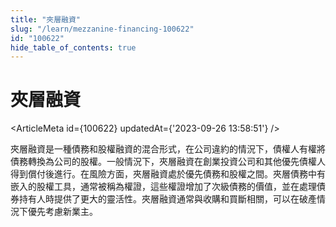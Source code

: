 ```yaml
---
title: "夾層融資"
slug: "/learn/mezzanine-financing-100622"
id: "100622"
hide_table_of_contents: true
---
```



# 夾層融資

<ArticleMeta id={100622} updatedAt={'2023-09-26 13:58:51'} />
<div className='border-solid border-b border-t-0 my-4 border-[var(--ifm-color-gray-300)]' />

夾層融資是一種債務和股權融資的混合形式，在公司違約的情況下，債權人有權將債務轉換為公司的股權。一般情況下，夾層融資在創業投資公司和其他優先債權人得到償付後進行。在風險方面，夾層融資處於優先債務和股權之間。夾層債務中有嵌入的股權工具，通常被稱為權證，這些權證增加了次級債務的價值，並在處理債券持有人時提供了更大的靈活性。夾層融資通常與收購和買斷相關，可以在破產情況下優先考慮新業主。
